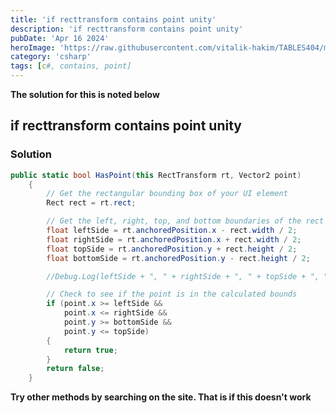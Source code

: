 ```yaml
---
title: 'if recttransform contains point unity'
description: 'if recttransform contains point unity'
pubDate: 'Apr 16 2024'
heroImage: 'https://raw.githubusercontent.com/vitalik-hakim/TABLES404/main/error_b/c%23.png'
category: 'csharp'
tags: [c#, contains, point]
---
```


**The solution for this is noted below**

## if recttransform contains point unity

### Solution

```csharp
public static bool HasPoint(this RectTransform rt, Vector2 point)
    {
        // Get the rectangular bounding box of your UI element
        Rect rect = rt.rect;

        // Get the left, right, top, and bottom boundaries of the rect
        float leftSide = rt.anchoredPosition.x - rect.width / 2;
        float rightSide = rt.anchoredPosition.x + rect.width / 2;
        float topSide = rt.anchoredPosition.y + rect.height / 2;
        float bottomSide = rt.anchoredPosition.y - rect.height / 2;

        //Debug.Log(leftSide + ", " + rightSide + ", " + topSide + ", " + bottomSide);

        // Check to see if the point is in the calculated bounds
        if (point.x >= leftSide &&
            point.x <= rightSide &&
            point.y >= bottomSide &&
            point.y <= topSide)
        {
            return true;
        }
        return false;
    }
```

**Try other methods by searching on the site. That is if this doesn't work**
